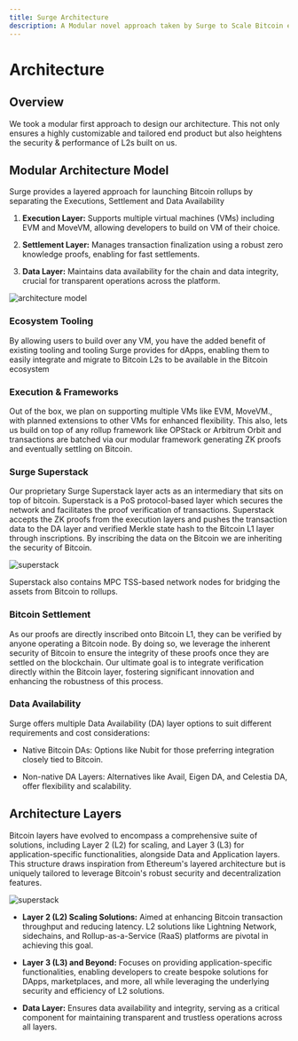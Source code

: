 ```yaml
---
title: Surge Architecture
description: A Modular novel approach taken by Surge to Scale Bitcoin ecosystem via Rollups (L2's)
---
```


# Architecture

## Overview

We took a modular first approach to design our architecture. This not only ensures a highly customizable and tailored end product but also heightens the security & performance of L2s built on us.

## Modular Architecture Model

Surge provides a layered approach for launching Bitcoin rollups by separating the Executions, Settlement and Data Availability

1. **Execution Layer:** Supports multiple virtual machines (VMs) including EVM and MoveVM, allowing developers to build on VM of their choice.

2. **Settlement Layer:** Manages transaction finalization using a robust zero knowledge proofs, enabling for fast settlements.

3. **Data Layer:** Maintains data availability for the chain and data integrity, crucial for transparent operations across the platform.

<img src="/assets/architecture-model.png" alt="architecture model" />

### Ecosystem Tooling

By allowing users to build over any VM, you have the added benefit of existing tooling and tooling Surge provides for dApps, enabling them to easily integrate and migrate to Bitcoin L2s to be available in the Bitcoin ecosystem

### Execution & Frameworks

Out of the box, we plan on supporting multiple VMs like EVM, MoveVM., with planned extensions to other VMs for enhanced flexibility. This also, lets us build on top of any rollup framework like OPStack or Arbitrum Orbit and transactions are batched via our modular framework generating ZK proofs and eventually settling on Bitcoin.

### Surge Superstack

Our proprietary Surge Superstack layer acts as an intermediary that sits on top of bitcoin. Superstack is a PoS protocol-based layer which secures the network and facilitates the proof verification of transactions. Superstack accepts the ZK proofs from the execution layers and pushes the transaction data to the DA layer and verified Merkle state hash to the Bitcoin L1 layer through inscriptions. By inscribing the data on the Bitcoin we are inheriting the security of Bitcoin.

<img
  className="md:w-[60%] mx-auto"
  src="/assets/superstack.png"
  alt="superstack"
/>

Superstack also contains MPC TSS-based network nodes for bridging the assets from Bitcoin to rollups.

### Bitcoin Settlement

As our proofs are directly inscribed onto Bitcoin L1, they can be verified by anyone operating a Bitcoin node. By doing so, we leverage the inherent security of Bitcoin to ensure the integrity of these proofs once they are settled on the blockchain. Our ultimate goal is to integrate verification directly within the Bitcoin layer, fostering significant innovation and enhancing the robustness of this process.

### Data Availability

Surge offers multiple Data Availability (DA) layer options to suit different requirements and cost considerations:

- Native Bitcoin DAs: Options like Nubit for those preferring integration closely tied to Bitcoin.

- Non-native DA Layers: Alternatives like Avail, Eigen DA, and Celestia DA, offer flexibility and scalability.

## Architecture Layers

Bitcoin layers have evolved to encompass a comprehensive suite of solutions, including Layer 2 (L2) for scaling, and Layer 3 (L3) for application-specific functionalities, alongside Data and Application layers. This structure draws inspiration from Ethereum's layered architecture but is uniquely tailored to leverage Bitcoin's robust security and decentralization features.

<img
  className="md:w-[40%] mx-auto"
  src="/assets/bitcoin-layers.png"
  alt="superstack"
/>

- **Layer 2 (L2) Scaling Solutions:** Aimed at enhancing Bitcoin transaction throughput and reducing latency. L2 solutions like Lightning Network, sidechains, and Rollup-as-a-Service (RaaS) platforms are pivotal in achieving this goal.

- **Layer 3 (L3) and Beyond:** Focuses on providing application-specific functionalities, enabling developers to create bespoke solutions for DApps, marketplaces, and more, all while leveraging the underlying security and efficiency of L2 solutions.

- **Data Layer:** Ensures data availability and integrity, serving as a critical component for maintaining transparent and trustless operations across all layers.
